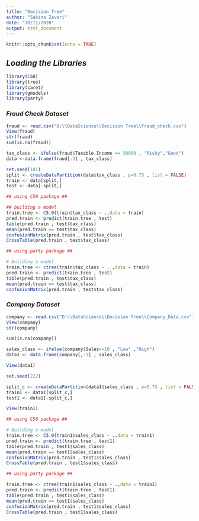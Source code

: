 ---
title: "Decision Tree"
author: "Sakina Zaveri"
date: "10/11/2020"
output: html_document
---

```{r setup, include=FALSE}
knitr::opts_chunk$set(echo = TRUE)
```
## *Loading the Libraries*
```{r echo=TRUE}
library(C50)
library(tree)
library(caret)
library(gmodels)
library(party)
```

### *Fraud Check Dataset*

```{r echo=TRUE ,fig.keep='all'}
fraud <- read.csv("D:\\DataScience\\Decision Tree\\Fraud_check.csv")
View(fraud)
str(fraud)
sum(is.na(fraud))

tax_class <- ifelse(fraud$Taxable.Income <= 30000 , "Risky","Good")
data <-data.frame(fraud[-3] , tax_class)

set.seed(101)
split <- createDataPartition(data$tax_class , p=0.75 , list = FALSE) 
train <- data[split,]
test <- data[-split,]

## using C50 package ##

## building a model  
train.tree <- C5.0(train$tax_class ~ .,data = train)  
pred.train <- predict(train.tree , test)
table(pred.train , test$tax_class)
mean(pred.train == test$tax_class)
confusionMatrix(pred.train , test$tax_class)
CrossTable(pred.train , test$tax_class)

## using party package ##

# Building a model  
train.tree <- ctree(train$tax_class ~ . ,data = train)
pred.train <- predict(train.tree , test)
table(pred.train , test$tax_class)
mean(pred.train == test$tax_class)
confusionMatrix(pred.train , test$tax_class)
```


### *Company Dataset*

```{r echo=TRUE , fig.keep='all'}
company <- read.csv("D:\\DataScience\\Decision Tree\\Company_Data.csv")
View(company)
str(company)

sum(is.na(company))

sales_class <- ifelse(company$Sales<=10 , "Low" ,"High")
data1 <- data.frame(company[,-1] , sales_class)

View(data1)

set.seed(222)

split_c <- createDataPartition(data1$sales_class , p=0.75 , list = FALSE) 
train1 <- data1[split_c,]
test1 <- data1[-split_c,]

View(train1)

## using C50 package ##

# Building a model  
train.tree <- C5.0(train1$sales_class ~ .,data = train1)  
pred.train <- predict(train.tree , test1)
table(pred.train , test1$sales_class)
mean(pred.train == test1$sales_class)
confusionMatrix(pred.train , test1$sales_class)
CrossTable(pred.train , test1$sales_class)

## using party package ##

train.tree <- ctree(train1$sales_class ~ .,data = train1)  
pred.train <- predict(train.tree , test1)
table(pred.train , test1$sales_class)
mean(pred.train == test1$sales_class)
confusionMatrix(pred.train , test1$sales_class)
CrossTable(pred.train , test1$sales_class)


```

